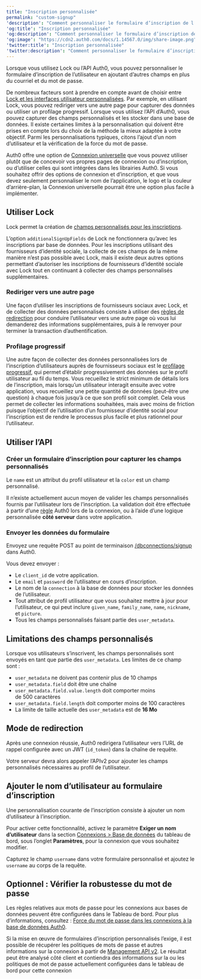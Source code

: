 ```yaml
---
title: "Inscription personnalisée"
permalink: "custom-signup"
'description': "Comment personnaliser le formulaire d’inscription de l’utilisateur avec des champs supplémentaires en utilisant Lock ou l’API Auth0."
'og:title': "Inscription personnalisée"
'og:description': "Comment personnaliser le formulaire d’inscription de l’utilisateur avec des champs supplémentaires en utilisant Lock ou l’API Auth0."
'og:image': "https://cdn2.auth0.com/docs/1.14567.0/img/share-image.png"
'twitter:title': "Inscription personnalisée"
'twitter:description': "Comment personnaliser le formulaire d’inscription de l’utilisateur avec des champs supplémentaires en utilisant Lock ou l’API Auth0."
---
```


Lorsque vous utilisez Lock ou l’API Auth0, vous pouvez personnaliser le formulaire d’inscription de l’utilisateur en ajoutant d’autres champs en plus du courriel et du mot de passe.

De nombreux facteurs sont à prendre en compte avant de choisir entre [Lock et les interfaces utilisateur personnalisées](/docs/fr-ca/customize/login-pages/classic-login/customize-with-lock-sdk). Par exemple, en utilisant Lock, vous pouvez rediriger vers une autre page pour capturer des données ou utiliser un profilage progressif. Lorsque vous utilisez l’API d’Auth0, vous pouvez capturer des champs personnalisés et les stocker dans une base de données. Il existe certaines limites à la personnalisation qui doivent être prises en compte lors du choix de la méthode la mieux adaptée à votre objectif. Parmi les personnalisations typiques, citons l’ajout d’un nom d’utilisateur et la vérification de la force du mot de passe.

<Card title="Connexion universelle recommandée">

Auth0 offre une option de [Connexion universelle](/docs/fr-ca/authenticate/login/auth0-universal-login) que vous pouvez utiliser plutôt que de concevoir vos propres pages de connexion ou d’inscription, ou d’utiliser celles qui sont intégrées dans les librairies Auth0. Si vous souhaitez offrir des options de connexion et d’inscription, et que vous devez seulement personnaliser le nom de l’application, le logo et la couleur d’arrière-plan, la Connexion universelle pourrait être une option plus facile à implémenter.

</Card>

## Utiliser Lock

Lock permet la création de [champs personnalisés pour les inscriptions](/docs/fr-ca/libraries/lock/lock-configuration).

L’option `additionalSignUpFields` de Lock ne fonctionnera qu’avec les inscriptions par base de données. Pour les inscriptions utilisant des fournisseurs d’identité sociale, la collecte de ces champs de la même manière n’est pas possible avec Lock, mais il existe deux autres options permettant d’autoriser les inscriptions de fournisseurs d’identité sociale avec Lock tout en continuant à collecter des champs personnalisés supplémentaires.

### Rediriger vers une autre page

Une façon d’utiliser les inscriptions de fournisseurs sociaux avec Lock, et de collecter des données personnalisés consiste à utiliser des [règles de redirection](/docs/fr-ca/customize/rules/redirect-users) pour conduire l’utilisateur vers une autre page où vous lui demanderez des informations supplémentaires, puis à le renvoyer pour terminer la transaction d’authentification.

### Profilage progressif

Une autre façon de collecter des données personnalisées lors de l’inscription d’utilisateurs auprès de fournisseurs sociaux est le [profilage progressif](/docs/fr-ca/manage-users/user-accounts/user-profiles/progressive-profiling), qui permet d’établir progressivement des données sur le profil utilisateur au fil du temps. Vous recueillez le strict minimum de détails lors de l’inscription, mais lorsqu’un utilisateur interagit ensuite avec votre application, vous recueillez une petite quantité de données (peut-être une question) à chaque fois jusqu’à ce que son profil soit complet. Cela vous permet de collecter les informations souhaitées, mais avec moins de friction puisque l’objectif de l’utilisation d’un fournisseur d’identité social pour l’inscription est de rendre le processus plus facile et plus rationnel pour l’utilisateur.

## Utiliser l’API

### Créer un formulaire d’inscription pour capturer les champs personnalisés

Le `name` est un attribut du profil utilisateur et la `color` est un champ personnalisé.

Il n’existe actuellement aucun moyen de valider les champs personnalisés fournis par l’utilisateur lors de l’inscription. La validation doit être effectuée à partir d’une [règle](/docs/fr-ca/customize/rules) Auth0 lors de la connexion, ou à l’aide d’une logique personnalisée **côté serveur** dans votre application.

### Envoyer les données du formulaire

Envoyez une requête POST au point de terminaison [/dbconnections/signup](/docs/fr-ca/api/authentication/reference#signup) dans Auth0.

Vous devez envoyer :

* Le `client_id` de votre application.
* Le `email` et `password` de l’utilisateur en cours d’inscription.
* Le nom de la `connection` à la base de données pour stocker les données de l’utilisateur.
* Tout attribut de profil utilisateur que vous souhaitez mettre à jour pour l’utilisateur, ce qui peut inclure `given_name`, `family_name`, `name`, `nickname`, et `picture`.
* Tous les champs personnalisés faisant partie des `user_metadata`.

## Limitations des champs personnalisés

Lorsque vos utilisateurs s’inscrivent, les champs personnalisés sont envoyés en tant que partie des `user_metadata`. Les limites de ce champ sont :

* `user_metadata` ne doivent pas contenir plus de 10 champs
* `user_metadata.field` doit être une chaîne
* `user_metadata.field.value.length` doit comporter moins de 500 caractères
* `user_metadata.field.length` doit comporter moins de 100 caractères
* La limite de taille actuelle des `user_metadata` est de **16 Mo**

## Mode de redirection

Après une connexion réussie, Auth0 redirigera l’utilisateur vers l’URL de rappel configurée avec un <Tooltip href="/docs/docs/fr-ca/glossary?term=json-web-token" tip="Jeton Web JSON (JWT)
Format standard de jeton d’ID (et souvent de jeton d’accès) utilisé pour représenter en toute sécurité des demandes entre deux parties." cta="Voir le glossaire">JWT</Tooltip> (`id_token`) dans la chaîne de requête.

Votre serveur devra alors appeler l’APIv2 pour ajouter les champs personnalisés nécessaires au profil de l’utilisateur.

## Ajouter le nom d’utilisateur au formulaire d’inscription

Une personnalisation courante de l’inscription consiste à ajouter un nom d’utilisateur à l’inscription.

Pour activer cette fonctionnalité, activez le paramètre **Exiger un nom d’utilisateur** dans la section [Connexions > Base de données](https://manage.auth0.com/#/connections/database/) du tableau de bord, sous l’onglet **Paramètres**, pour la connexion que vous souhaitez modifier.

Capturez le champ `username` dans votre formulaire personnalisé et ajoutez le `username` au corps de la requête.

## Optionnel : Vérifier la robustesse du mot de passe

Les règles relatives aux mots de passe pour les connexions aux bases de données peuvent être configurées dans le Tableau de bord. Pour plus d’informations, consultez : [Force du mot de passe dans les connexions à la base de données Auth0](/docs/fr-ca/connections/database/password-strength).

Si la mise en œuvre de formulaires d’inscription personnalisés l’exige, il est possible de récupérer les politiques de mots de passe et autres informations sur la connexion à partir de [Management API v2](/docs/fr-ca/api/management/v2#!/Connections/get_connections_by_id). Le résultat peut être analysé côté client et contiendra des informations sur la ou les politiques de mot de passe actuellement configurées dans le tableau de bord pour cette connexion